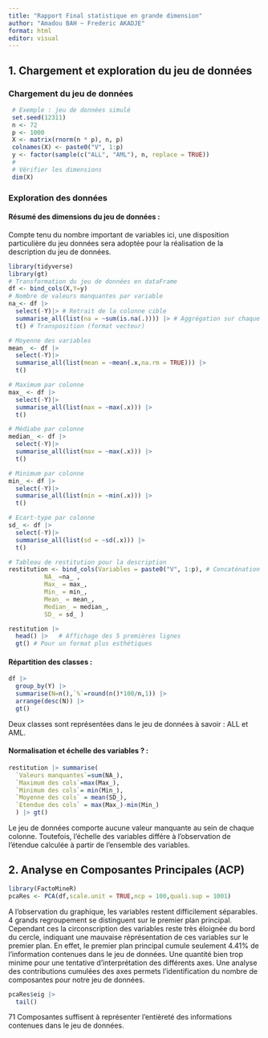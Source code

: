 ```yaml
---
title: "Rapport Final statistique en grande dimension"
author: "Amadou BAH ~ Frederic AKADJE"
format: html
editor: visual
---
```


## 1. Chargement et exploration du jeu de données

### Chargement du jeu de données

```r
 # Exemple : jeu de données simulé
 set.seed(12311)
 n <- 72
 p <- 1000
 X <- matrix(rnorm(n * p), n, p)
 colnames(X) <- paste0("V", 1:p)
 y <- factor(sample(c("ALL", "AML"), n, replace = TRUE))
 #
 # Vérifier les dimensions
 dim(X)
```

### Exploration des données

#### Résumé des dimensions du jeu de données :

Compte tenu du nombre important de variables ici, une disposition particulière du jeu données sera adoptée pour la réalisation de la description du jeu de données.

```r
library(tidyverse)
library(gt)
# Transformation du jeu de données en dataFrame
df <- bind_cols(X,Y=y)
# Nombre de valeurs manquantes par variable
na_<- df |> 
  select(-Y)|> # Retrait de la colonne cible
  summarise_all(list(na = ~sum(is.na(.)))) |> # Aggrégation sur chaque colonne
  t() # Transposition (format vecteur)

# Moyenne des variables
mean_ <- df |> 
  select(-Y)|>
  summarise_all(list(mean = ~mean(.x,na.rm = TRUE))) |> 
  t()

# Maximum par colonne
max_ <- df |> 
  select(-Y)|>
  summarise_all(list(max = ~max(.x))) |> 
  t()

# Médiabe par colonne
median_ <- df |> 
  select(-Y)|>
  summarise_all(list(max = ~max(.x))) |> 
  t()

# Minimum par colonne
min_ <- df |> 
  select(-Y)|>
  summarise_all(list(min = ~min(.x))) |> 
  t()

# Ecart-type par colonne
sd_ <- df |> 
  select(-Y)|>
  summarise_all(list(sd = ~sd(.x))) |> 
  t()

# Tableau de restitution pour la description
restitution <- bind_cols(Variables = paste0("V", 1:p), # Concaténation de toutes les agrégations
          NA_ =na_ ,
          Max_ = max_,
          Min_ = min_,
          Mean_ = mean_,
          Median_ = median_,
          SD_ = sd_ )

restitution |> 
  head() |>   # Affichage des 5 premières lignes
  gt() # Pour un format plus esthétiques
```

#### Répartition des classes :

```r
df |>
  group_by(Y) |>
  summarise(N=n(),`%`=round(n()*100/n,1)) |>
  arrange(desc(N)) |> 
  gt()
```

Deux classes sont représentées dans le jeu de données à savoir : ALL et AML.

#### Normalisation et échelle des variables ? :

```r
restitution |> summarise(
  `Valeurs manquantes`=sum(NA_),
  `Maximum des cols`=max(Max_),
  `Minimum des cols`= min(Min_),
  `Moyenne des cols` = mean(SD_),
  `Etendue des cols` = max(Max_)-min(Min_)
  ) |> gt()
```

Le jeu de données comporte aucune valeur manquante au sein de chaque colonne. Toutefois, l'échelle des variables différe à l'observation de l'étendue calculée à partir de l'ensemble des variables.

## 2. Analyse en Composantes Principales (ACP)

```r
library(FactoMineR)
pcaRes <- PCA(df,scale.unit = TRUE,ncp = 100,quali.sup = 1001)

```

A l'observation du graphique, les variables restent difficilement séparables. 4 grands regroupement se distinguent sur le premier plan principal. Cependant ces la circonscription des variables reste très éloignée du bord du cercle, indiquant une mauvaise réprésentation de ces variables sur le premier plan. En effet, le premier plan principal cumule seulement 4.41% de l'information contenues dans le jeu de données. Une quantité bien trop minime pour une tentative d'interprétation des différents axes. Une analyse des contributions cumulées des axes permets l'identification du nombre de composantes pour notre jeu de données.

```r
pcaRes$eig |>
  tail()
```

71 Composantes suffisent à représenter l'entièreté des informations contenues dans le jeu de données.